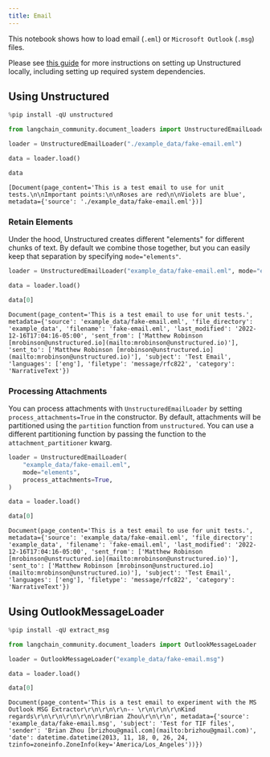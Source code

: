 ```yaml
---
title: Email
---
```


This notebook shows how to load email (`.eml`) or `Microsoft Outlook` (`.msg`) files.

Please see [this guide](/oss/python/integrations/providers/unstructured/) for more instructions on setting up Unstructured locally, including setting up required system dependencies.

## Using Unstructured

```python
%pip install -qU unstructured
```

```python
from langchain_community.document_loaders import UnstructuredEmailLoader

loader = UnstructuredEmailLoader("./example_data/fake-email.eml")

data = loader.load()

data
```

```output
[Document(page_content='This is a test email to use for unit tests.\n\nImportant points:\n\nRoses are red\n\nViolets are blue', metadata={'source': './example_data/fake-email.eml'})]
```

### Retain Elements

Under the hood, Unstructured creates different "elements" for different chunks of text. By default we combine those together, but you can easily keep that separation by specifying `mode="elements"`.

```python
loader = UnstructuredEmailLoader("example_data/fake-email.eml", mode="elements")

data = loader.load()

data[0]
```

```output
Document(page_content='This is a test email to use for unit tests.', metadata={'source': 'example_data/fake-email.eml', 'file_directory': 'example_data', 'filename': 'fake-email.eml', 'last_modified': '2022-12-16T17:04:16-05:00', 'sent_from': ['Matthew Robinson [mrobinson@unstructured.io](mailto:mrobinson@unstructured.io)'], 'sent_to': ['Matthew Robinson [mrobinson@unstructured.io](mailto:mrobinson@unstructured.io)'], 'subject': 'Test Email', 'languages': ['eng'], 'filetype': 'message/rfc822', 'category': 'NarrativeText'})
```

### Processing Attachments

You can process attachments with `UnstructuredEmailLoader` by setting `process_attachments=True` in the constructor. By default, attachments will be partitioned using the `partition` function from `unstructured`. You can use a different partitioning function by passing the function to the `attachment_partitioner` kwarg.

```python
loader = UnstructuredEmailLoader(
    "example_data/fake-email.eml",
    mode="elements",
    process_attachments=True,
)

data = loader.load()

data[0]
```

```output
Document(page_content='This is a test email to use for unit tests.', metadata={'source': 'example_data/fake-email.eml', 'file_directory': 'example_data', 'filename': 'fake-email.eml', 'last_modified': '2022-12-16T17:04:16-05:00', 'sent_from': ['Matthew Robinson [mrobinson@unstructured.io](mailto:mrobinson@unstructured.io)'], 'sent_to': ['Matthew Robinson [mrobinson@unstructured.io](mailto:mrobinson@unstructured.io)'], 'subject': 'Test Email', 'languages': ['eng'], 'filetype': 'message/rfc822', 'category': 'NarrativeText'})
```

## Using OutlookMessageLoader

```python
%pip install -qU extract_msg
```

```python
from langchain_community.document_loaders import OutlookMessageLoader

loader = OutlookMessageLoader("example_data/fake-email.msg")

data = loader.load()

data[0]
```

```output
Document(page_content='This is a test email to experiment with the MS Outlook MSG Extractor\r\n\r\n\r\n-- \r\n\r\n\r\nKind regards\r\n\r\n\r\n\r\n\r\nBrian Zhou\r\n\r\n', metadata={'source': 'example_data/fake-email.msg', 'subject': 'Test for TIF files', 'sender': 'Brian Zhou [brizhou@gmail.com](mailto:brizhou@gmail.com)', 'date': datetime.datetime(2013, 11, 18, 0, 26, 24, tzinfo=zoneinfo.ZoneInfo(key='America/Los_Angeles'))})
```

```python

```
